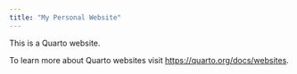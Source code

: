```yaml
---
title: "My Personal Website"
---
```


This is a Quarto website.

To learn more about Quarto websites visit <https://quarto.org/docs/websites>.
